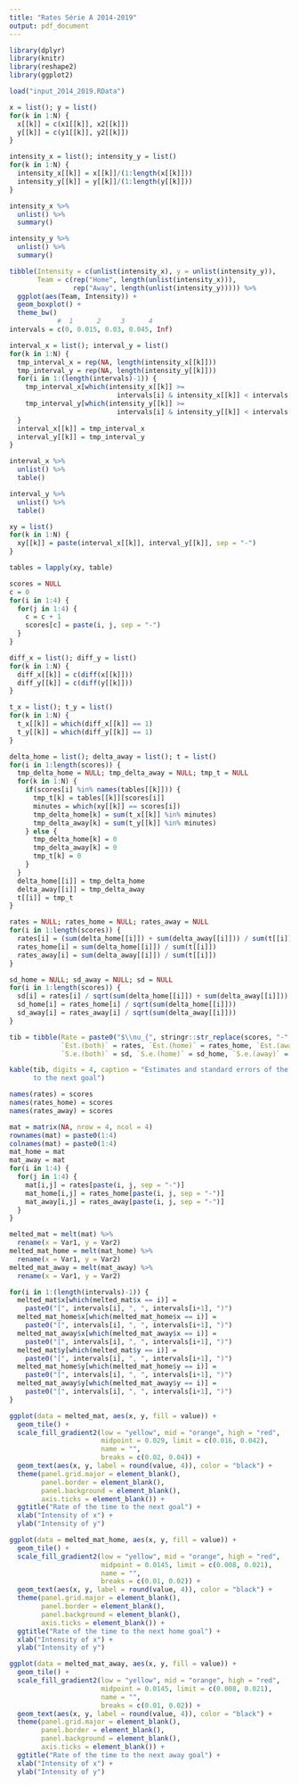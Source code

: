```yaml
---
title: "Rates Série A 2014-2019"
output: pdf_document
---
```


```r
library(dplyr)
library(knitr)
library(reshape2)
library(ggplot2)

load("input_2014_2019.RData")

x = list(); y = list()
for(k in 1:N) {
  x[[k]] = c(x1[[k]], x2[[k]])
  y[[k]] = c(y1[[k]], y2[[k]])
}

intensity_x = list(); intensity_y = list()
for(k in 1:N) {
  intensity_x[[k]] = x[[k]]/(1:length(x[[k]]))
  intensity_y[[k]] = y[[k]]/(1:length(y[[k]]))
}

intensity_x %>%
  unlist() %>%
  summary()

intensity_y %>%
  unlist() %>%
  summary()

tibble(Intensity = c(unlist(intensity_x), y = unlist(intensity_y)),
       Team = c(rep("Home", length(unlist(intensity_x))), 
                rep("Away", length(unlist(intensity_y))))) %>%
  ggplot(aes(Team, Intensity)) +
  geom_boxplot() +
  theme_bw()
            #  1      2     3      4     
intervals = c(0, 0.015, 0.03, 0.045, Inf)

interval_x = list(); interval_y = list()
for(k in 1:N) {
  tmp_interval_x = rep(NA, length(intensity_x[[k]]))
  tmp_interval_y = rep(NA, length(intensity_y[[k]]))
  for(i in 1:(length(intervals)-1)) {
    tmp_interval_x[which(intensity_x[[k]] >= 
                           intervals[i] & intensity_x[[k]] < intervals[i+1])] = i
    tmp_interval_y[which(intensity_y[[k]] >= 
                           intervals[i] & intensity_y[[k]] < intervals[i+1])] = i
  }
  interval_x[[k]] = tmp_interval_x
  interval_y[[k]] = tmp_interval_y
}

interval_x %>%
  unlist() %>%
  table()

interval_y %>%
  unlist() %>%
  table()

xy = list()
for(k in 1:N) {
  xy[[k]] = paste(interval_x[[k]], interval_y[[k]], sep = "-")
}

tables = lapply(xy, table)

scores = NULL
c = 0
for(i in 1:4) {
  for(j in 1:4) {
    c = c + 1
    scores[c] = paste(i, j, sep = "-")
  }
}

diff_x = list(); diff_y = list()
for(k in 1:N) {
  diff_x[[k]] = c(diff(x[[k]]))
  diff_y[[k]] = c(diff(y[[k]]))
}

t_x = list(); t_y = list()
for(k in 1:N) {
  t_x[[k]] = which(diff_x[[k]] == 1)
  t_y[[k]] = which(diff_y[[k]] == 1)
}

delta_home = list(); delta_away = list(); t = list()
for(i in 1:length(scores)) {
  tmp_delta_home = NULL; tmp_delta_away = NULL; tmp_t = NULL
  for(k in 1:N) {
    if(scores[i] %in% names(tables[[k]])) {
      tmp_t[k] = tables[[k]][scores[i]]
      minutes = which(xy[[k]] == scores[i])
      tmp_delta_home[k] = sum(t_x[[k]] %in% minutes)
      tmp_delta_away[k] = sum(t_y[[k]] %in% minutes)
    } else {
      tmp_delta_home[k] = 0
      tmp_delta_away[k] = 0
      tmp_t[k] = 0
    }
  }
  delta_home[[i]] = tmp_delta_home
  delta_away[[i]] = tmp_delta_away
  t[[i]] = tmp_t
}

rates = NULL; rates_home = NULL; rates_away = NULL
for(i in 1:length(scores)) {
  rates[i] = (sum(delta_home[[i]]) + sum(delta_away[[i]])) / sum(t[[i]])
  rates_home[i] = sum(delta_home[[i]]) / sum(t[[i]])
  rates_away[i] = sum(delta_away[[i]]) / sum(t[[i]])
}

sd_home = NULL; sd_away = NULL; sd = NULL
for(i in 1:length(scores)) {
  sd[i] = rates[i] / sqrt(sum(delta_home[[i]]) + sum(delta_away[[i]]))
  sd_home[i] = rates_home[i] / sqrt(sum(delta_home[[i]]))
  sd_away[i] = rates_away[i] / sqrt(sum(delta_away[[i]]))
} 

tib = tibble(Rate = paste0("$\\nu_{", stringr::str_replace(scores, "-", ""), "}$"), 
             `Est.(both)` = rates, `Est.(home)` = rates_home, `Est.(away)` = rates_away,
             `S.e.(both)` = sd, `S.e.(home)` = sd_home, `S.e.(away)` = sd_away)
```

```r
kable(tib, digits = 4, caption = "Estimates and standard errors of the rate of the time 
      to the next goal")
```

```r
names(rates) = scores
names(rates_home) = scores
names(rates_away) = scores

mat = matrix(NA, nrow = 4, ncol = 4)
rownames(mat) = paste0(1:4)
colnames(mat) = paste0(1:4)
mat_home = mat
mat_away = mat
for(i in 1:4) {
  for(j in 1:4) {
    mat[i,j] = rates[paste(i, j, sep = "-")]
    mat_home[i,j] = rates_home[paste(i, j, sep = "-")]
    mat_away[i,j] = rates_away[paste(i, j, sep = "-")]
  }
}

melted_mat = melt(mat) %>%
  rename(x = Var1, y = Var2)
melted_mat_home = melt(mat_home) %>%
  rename(x = Var1, y = Var2)
melted_mat_away = melt(mat_away) %>%
  rename(x = Var1, y = Var2)

for(i in 1:(length(intervals)-1)) {
  melted_mat$x[which(melted_mat$x == i)] = 
    paste0("[", intervals[i], ", ", intervals[i+1], ")")
  melted_mat_home$x[which(melted_mat_home$x == i)] = 
    paste0("[", intervals[i], ", ", intervals[i+1], ")")
  melted_mat_away$x[which(melted_mat_away$x == i)] = 
    paste0("[", intervals[i], ", ", intervals[i+1], ")")
  melted_mat$y[which(melted_mat$y == i)] = 
    paste0("[", intervals[i], ", ", intervals[i+1], ")")
  melted_mat_home$y[which(melted_mat_home$y == i)] = 
    paste0("[", intervals[i], ", ", intervals[i+1], ")")
  melted_mat_away$y[which(melted_mat_away$y == i)] = 
    paste0("[", intervals[i], ", ", intervals[i+1], ")")
}
```

```r
ggplot(data = melted_mat, aes(x, y, fill = value)) + 
  geom_tile() +
  scale_fill_gradient2(low = "yellow", mid = "orange", high = "red",
                       midpoint = 0.029, limit = c(0.016, 0.042),
                       name = "",
                       breaks = c(0.02, 0.04)) +
  geom_text(aes(x, y, label = round(value, 4)), color = "black") +
  theme(panel.grid.major = element_blank(),
        panel.border = element_blank(),
        panel.background = element_blank(),
        axis.ticks = element_blank()) +
  ggtitle("Rate of the time to the next goal") +
  xlab("Intensity of x") +
  ylab("Intensity of y")
```

\clearpage
```r
ggplot(data = melted_mat_home, aes(x, y, fill = value)) + 
  geom_tile() +
  scale_fill_gradient2(low = "yellow", mid = "orange", high = "red",
                       midpoint = 0.0145, limit = c(0.008, 0.021),
                       name = "",
                       breaks = c(0.01, 0.02)) +
  geom_text(aes(x, y, label = round(value, 4)), color = "black") +
  theme(panel.grid.major = element_blank(),
        panel.border = element_blank(),
        panel.background = element_blank(),
        axis.ticks = element_blank()) +
  ggtitle("Rate of the time to the next home goal") +
  xlab("Intensity of x") +
  ylab("Intensity of y")
```

\clearpage
```r
ggplot(data = melted_mat_away, aes(x, y, fill = value)) + 
  geom_tile() +
  scale_fill_gradient2(low = "yellow", mid = "orange", high = "red",
                       midpoint = 0.0145, limit = c(0.008, 0.021), 
                       name = "",
                       breaks = c(0.01, 0.02)) +
  geom_text(aes(x, y, label = round(value, 4)), color = "black") +
  theme(panel.grid.major = element_blank(),
        panel.border = element_blank(),
        panel.background = element_blank(),
        axis.ticks = element_blank()) +
  ggtitle("Rate of the time to the next away goal") +
  xlab("Intensity of x") +
  ylab("Intensity of y")
```